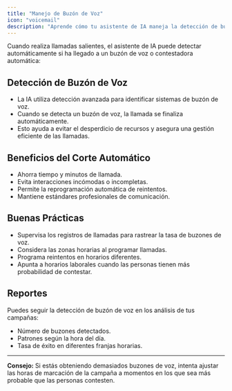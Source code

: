 ```yaml
---
title: "Manejo de Buzón de Voz"
icon: "voicemail"
description: "Aprende cómo tu asistente de IA maneja la detección de buzón de voz en llamadas salientes"
---
```


Cuando realiza llamadas salientes, el asistente de IA puede detectar automáticamente si ha llegado a un buzón de voz o contestadora automática:

## Detección de Buzón de Voz

- La IA utiliza detección avanzada para identificar sistemas de buzón de voz.
- Cuando se detecta un buzón de voz, la llamada se finaliza automáticamente.
- Esto ayuda a evitar el desperdicio de recursos y asegura una gestión eficiente de las llamadas.

## Beneficios del Corte Automático

- Ahorra tiempo y minutos de llamada.
- Evita interacciones incómodas o incompletas.
- Permite la reprogramación automática de reintentos.
- Mantiene estándares profesionales de comunicación.

## Buenas Prácticas

- Supervisa los registros de llamadas para rastrear la tasa de buzones de voz.
- Considera las zonas horarias al programar llamadas.
- Programa reintentos en horarios diferentes.
- Apunta a horarios laborales cuando las personas tienen más probabilidad de contestar.

## Reportes

Puedes seguir la detección de buzón de voz en los análisis de tus campañas:

- Número de buzones detectados.
- Patrones según la hora del día.
- Tasa de éxito en diferentes franjas horarias.

---

**Consejo:** Si estás obteniendo demasiados buzones de voz, intenta ajustar las horas de marcación de la campaña a momentos en los que sea más probable que las personas contesten.
